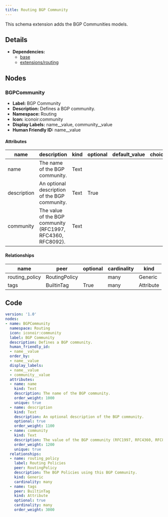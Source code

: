 ```yaml
---
title: Routing BGP Community
---
```


This schema extension adds the BGP Communities models.

## Details

- **Dependencies:**
  - [base](dcim)
  - [extensions/routing](routing)

## Nodes

### BGPCommunity

- **Label:** BGP Community
- **Description:** Defines a BGP community.
- **Namespace:** Routing
- **Icon:** iconoir:community
- **Display Labels:** name__value, community__value
- **Human Friendly ID:** name__value

#### Attributes

| name | description | kind | optional | default_value | choices |
| ---- | ----------- | ---- | -------- | ------------- | ------- |
| name | The name of the BGP community. | Text |  |  |  |
| description | An optional description of the BGP community. | Text | True |  |  |
| community | The value of the BGP community (RFC1997, RFC4360, RFC8092). | Text |  |  |  |

#### Relationships

| name | peer | optional | cardinality | kind |
| ---- | ---- | -------- | ----------- | ---- |
| routing_policy | RoutingPolicy |  | many | Generic |
| tags | BuiltinTag | True | many | Attribute |


## Code

```yaml
version: '1.0'
nodes:
- name: BGPCommunity
  namespace: Routing
  icon: iconoir:community
  label: BGP Community
  description: Defines a BGP community.
  human_friendly_id:
  - name__value
  order_by:
  - name__value
  display_labels:
  - name__value
  - community__value
  attributes:
  - name: name
    kind: Text
    description: The name of the BGP community.
    order_weight: 1000
    unique: true
  - name: description
    kind: Text
    description: An optional description of the BGP community.
    optional: true
    order_weight: 1100
  - name: community
    kind: Text
    description: The value of the BGP community (RFC1997, RFC4360, RFC8092).
    order_weight: 1200
    unique: true
  relationships:
  - name: routing_policy
    label: Routing Policies
    peer: RoutingPolicy
    description: The BGP Policies using this BGP Community.
    kind: Generic
    cardinality: many
  - name: tags
    peer: BuiltinTag
    kind: Attribute
    optional: true
    cardinality: many
    order_weight: 3000

```